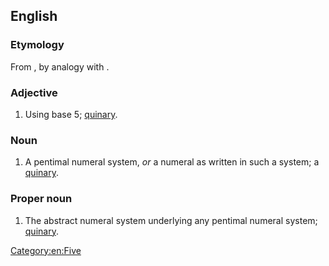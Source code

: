 ==English==

===Etymology===
From {{m|en|pent-}}, by analogy with {{m|en|decimal}}.

===Adjective===
{{en-adj|-}}

# {{lb|en|rare|of a positional numeral system}} Using base 5; [[quinary]].

===Noun===
{{en-noun}}

# {{lb|en|rare}} A pentimal numeral system, ''or'' a numeral as written in such a system; a [[quinary]].

===Proper noun===
{{en-proper noun}}

# {{lb|en|rare}} The abstract numeral system underlying any pentimal numeral system; [[quinary]].

[[Category:en:Five]]
